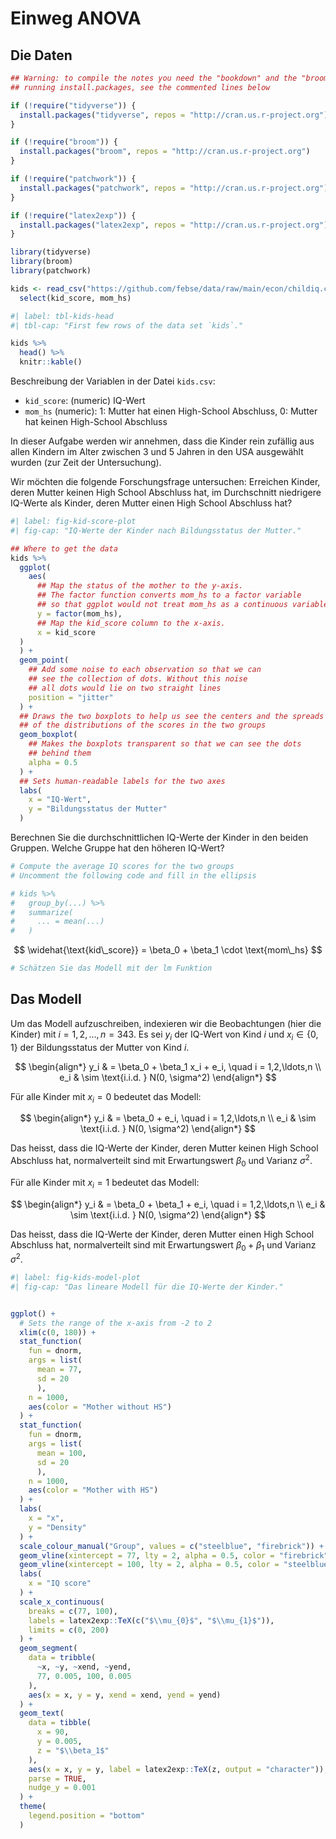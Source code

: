 # Einweg ANOVA {#sec-simple-anova}

## Die Daten

```r
## Warning: to compile the notes you need the "bookdown" and the "broom" packages. Install them by
## running install.packages, see the commented lines below

if (!require("tidyverse")) {
  install.packages("tidyverse", repos = "http://cran.us.r-project.org")
}

if (!require("broom")) {
  install.packages("broom", repos = "http://cran.us.r-project.org")
}

if (!require("patchwork")) {
  install.packages("patchwork", repos = "http://cran.us.r-project.org")
}

if (!require("latex2exp")) {
  install.packages("latex2exp", repos = "http://cran.us.r-project.org")
}

library(tidyverse)
library(broom)
library(patchwork)

kids <- read_csv("https://github.com/febse/data/raw/main/econ/childiq.csv") %>%
  select(kid_score, mom_hs)
```

```r
#| label: tbl-kids-head
#| tbl-cap: "First few rows of the data set `kids`."

kids %>%
  head() %>%
  knitr::kable()
```

Beschreibung der Variablen in der Datei `kids.csv`:

-   `kid_score`: (numeric) IQ-Wert
-   `mom_hs` (numeric): 1: Mutter hat einen High-School Abschluss, 0: Mutter hat keinen High-School Abschluss



In dieser Aufgabe werden wir annehmen, dass die Kinder rein zufällig aus allen Kindern im Alter zwischen 3 und 5 Jahren in den USA ausgewählt wurden (zur Zeit der Untersuchung).

Wir möchten die folgende Forschungsfrage untersuchen: Erreichen Kinder, deren Mutter keinen High School Abschluss hat, im Durchschnitt niedrigere IQ-Werte als Kinder, deren Mutter einen High School Abschluss hat?

```r
#| label: fig-kid-score-plot
#| fig-cap: "IQ-Werte der Kinder nach Bildungsstatus der Mutter."

## Where to get the data
kids %>%
  ggplot(
    aes(
      ## Map the status of the mother to the y-axis.
      ## The factor function converts mom_hs to a factor variable
      ## so that ggplot would not treat mom_hs as a continuous variable.
      y = factor(mom_hs),
      ## Map the kid_score column to the x-axis.
      x = kid_score
  )
  ) +
  geom_point(
    ## Add some noise to each observation so that we can 
    ## see the collection of dots. Without this noise
    ## all dots would lie on two straight lines
    position = "jitter"
  ) +
  ## Draws the two boxplots to help us see the centers and the spreads
  ## of the distributions of the scores in the two groups
  geom_boxplot(
    ## Makes the boxplots transparent so that we can see the dots
    ## behind them
    alpha = 0.5
  ) +
  ## Sets human-readable labels for the two axes
  labs(
    x = "IQ-Wert",
    y = "Bildungsstatus der Mutter"
  )
```

::: {#exr-summary-kids}
Berechnen Sie die durchschnittlichen IQ-Werte der Kinder in den beiden Gruppen. Welche Gruppe hat den höheren IQ-Wert?
```r
# Compute the average IQ scores for the two groups
# Uncomment the following code and fill in the ellipsis

# kids %>%
#   group_by(...) %>%
#   summarize(
#     ... = mean(...)
#   )
```
:::

:::{#exr-kids-lm}

$$
\widehat{\text{kid\_score}} = \beta_0 + \beta_1 \cdot \text{mom\_hs}
$$

```r
# Schätzen Sie das Modell mit der lm Funktion

```
:::

## Das Modell

Um das Modell aufzuschreiben, indexieren wir die Beobachtungen (hier die Kinder) mit $i=1,2,\ldots,n = 343$. Es sei $y_i$ der IQ-Wert von Kind $i$ und $x_i \in \{0, 1\}$ der Bildungsstatus der Mutter von Kind $i$.

$$
\begin{align*}
y_i & = \beta_0 + \beta_1 x_i + e_i, \quad i = 1,2,\ldots,n \\
e_i & \sim \text{i.i.d. } N(0, \sigma^2)
\end{align*}
$$

Für alle Kinder mit $x_i = 0$ bedeutet das Modell:

$$
\begin{align*}
y_i & = \beta_0 + e_i, \quad i = 1,2,\ldots,n \\
e_i & \sim \text{i.i.d. } N(0, \sigma^2)
\end{align*}
$$

Das heisst, dass die IQ-Werte der Kinder, deren Mutter keinen High School Abschluss hat, normalverteilt sind mit Erwartungswert $\beta_0$ und Varianz $\sigma^2$.

Für alle Kinder mit $x_i = 1$ bedeutet das Modell:

$$
\begin{align*}
y_i & = \beta_0 + \beta_1 + e_i, \quad i = 1,2,\ldots,n \\
e_i & \sim \text{i.i.d. } N(0, \sigma^2)
\end{align*}
$$

Das heisst, dass die IQ-Werte der Kinder, deren Mutter einen High School Abschluss hat, normalverteilt sind mit Erwartungswert $\beta_0 + \beta_1$ und Varianz $\sigma^2$.

```r
#| label: fig-kids-model-plot
#| fig-cap: "Das lineare Modell für die IQ-Werte der Kinder."


ggplot() +
  # Sets the range of the x-axis from -2 to 2
  xlim(c(0, 180)) +
  stat_function(
    fun = dnorm, 
    args = list(
      mean = 77,
      sd = 20
      ),
    n = 1000,
    aes(color = "Mother without HS")
  ) +
  stat_function(
    fun = dnorm, 
    args = list(
      mean = 100,
      sd = 20
      ),
    n = 1000,
    aes(color = "Mother with HS")
  ) +
  labs(
    x = "x",
    y = "Density"
  ) + 
  scale_colour_manual("Group", values = c("steelblue", "firebrick")) + 
  geom_vline(xintercept = 77, lty = 2, alpha = 0.5, color = "firebrick") + 
  geom_vline(xintercept = 100, lty = 2, alpha = 0.5, color = "steelblue") + 
  labs(
    x = "IQ score"
  ) + 
  scale_x_continuous(
    breaks = c(77, 100), 
    labels = latex2exp::TeX(c("$\\mu_{0}$", "$\\mu_{1}$")), 
    limits = c(0, 200)
  ) + 
  geom_segment(
    data = tribble(
      ~x, ~y, ~xend, ~yend,
      77, 0.005, 100, 0.005
    ),
    aes(x = x, y = y, xend = xend, yend = yend)
  ) + 
  geom_text(
    data = tibble(
      x = 90,
      y = 0.005,
      z = "$\\beta_1$"
    ),
    aes(x = x, y = y, label = latex2exp::TeX(z, output = "character")),
    parse = TRUE,
    nudge_y = 0.001
  ) +
  theme(
    legend.position = "bottom"
  )
```
